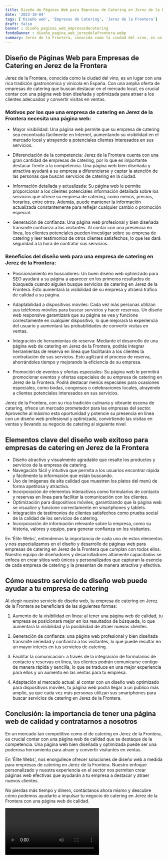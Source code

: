 ```yaml
---
title: Diseño de Páginas Web para Empresas de Catering en Jerez de la Frontera
date: '2023-10-04'
tags: ['Diseño web', 'Empresas de Catering', 'Jerez de la Frontera']
draft: false
banner : diseño_paginas_web_empresasdecatering
fondoBanner : diseño_pagina_web_jerezdelafrontera.webp
summary: Jerez de la Frontera, conocida como la ciudad del vino, es un lugar con una rica tradición gastronómica y vinícola en España. Con una amplia oferta de empresas de catering que buscan destacar en el mercado local, es crucial contar con una página web bien diseñada y optimizada para atraer a los clientes adecuados y convertir visitas en ventas.
---
```


## Diseño de Páginas Web para Empresas de Catering en Jerez de la Frontera

Jerez de la Frontera, conocida como la ciudad del vino, es un lugar con una rica tradición gastronómica y vinícola en España. Con una amplia oferta de empresas de catering que buscan destacar en el mercado local, es crucial contar con una página web bien diseñada y optimizada para atraer a los clientes adecuados y convertir visitas en ventas.

### Motivos por los que una empresa de catering en Jerez de la Frontera necesita una página web:

- Mayor visibilidad: Una página web permite que su empresa de catering sea encontrada fácilmente en Internet, aumentando su visibilidad en el mercado local y atrayendo a potenciales clientes interesados en sus servicios.

- Diferenciación de la competencia: Jerez de la Frontera cuenta con una gran cantidad de empresas de catering, por lo que es importante destacar frente a la competencia. Una página web bien diseñada y atractiva ayudará a su empresa a diferenciarse y captar la atención de las personas que buscan servicios de catering en la ciudad.

- Información detallada y actualizada: Su página web le permite proporcionar a los clientes potenciales información detallada sobre los servicios que ofrece su empresa de catering, como menús, precios, horarios, entre otros. Además, puede mantener la información actualizada constantemente para reflejar cualquier cambio o promoción especial.

- Generación de confianza: Una página web profesional y bien diseñada transmite confianza a los visitantes. Al contar con una presencia en línea, los clientes potenciales pueden investigar sobre su empresa de catering y leer testimonios de otros clientes satisfechos, lo que les dará seguridad a la hora de contratar sus servicios.

### Beneficios del diseño web para una empresa de catering en Jerez de la Frontera:

- Posicionamiento en buscadores: Un buen diseño web optimizado para SEO ayudará a su página a aparecer en los primeros resultados de búsqueda cuando alguien busque servicios de catering en Jerez de la Frontera. Esto aumentará la visibilidad de su empresa y atraerá tráfico de calidad a su página.

- Adaptabilidad a dispositivos móviles: Cada vez más personas utilizan sus teléfonos móviles para buscar servicios y hacer reservas. Un diseño web responsive garantizará que su página se vea y funcione correctamente en cualquier dispositivo, lo que mejorará la experiencia del usuario y aumentará las probabilidades de convertir visitas en ventas.

- Integración de herramientas de reserva: Mediante el desarrollo de una página web de catering en Jerez de la Frontera, podrás integrar herramientas de reserva en línea que facilitarán a los clientes la contratación de sus servicios. Esto agilizará el proceso de reserva, ahorrándoles tiempo y mejorando la eficiencia de su empresa.

- Promoción de eventos y ofertas especiales: Su página web le permitirá promocionar eventos y ofertas especiales de su empresa de catering en Jerez de la Frontera. Podrá destacar menús especiales para ocasiones especiales, como bodas, congresos o celebraciones locales, atrayendo a clientes potenciales interesados en sus servicios.

Jerez de la Frontera, con su rica tradición culinaria y vibrante escena de catering, ofrece un mercado prometedor para las empresas del sector. Aproveche al máximo esta oportunidad y potencie su presencia en línea con un diseño web profesional y optimizado, convirtiendo las visitas en ventas y llevando su negocio de catering al siguiente nivel.

<GifSeo />

<Cta />

## Elementos clave del diseño web exitoso para empresas de catering en Jerez de la Frontera

- Diseño atractivo y visualmente agradable que resalte los productos y servicios de la empresa de catering.
- Navegación fácil y intuitiva que permita a los usuarios encontrar rápida y fácilmente la información que están buscando.
- Uso de imágenes de alta calidad que muestren los platos del menú de forma apetitosa y atractiva.
- Incorporación de elementos interactivos como formularios de contacto y reservas en línea para facilitar la comunicación con los clientes.
- Optimización para dispositivos móviles, garantizando que la página web se visualice y funcione correctamente en smartphones y tablets.
- Integración de testimonios de clientes satisfechos como prueba social de la calidad de los servicios de catering.
- Incorporación de información relevante sobre la empresa, como su historia, valores y equipo, para generar confianza en los visitantes.

En 'Élite Webs', entendemos la importancia de cada uno de estos elementos y nos especializamos en el diseño y desarrollo de páginas web para empresas de catering en Jerez de la Frontera que cumplan con todos ellos. Nuestro equipo de diseñadores y desarrolladores altamente capacitados se enfoca en crear sitios web únicos y personalizados que capturan la esencia de cada empresa de catering y la presentan de manera atractiva y efectiva.

## Cómo nuestro servicio de diseño web puede ayudar a tu empresa de catering

Al elegir nuestro servicio de diseño web, tu empresa de catering en Jerez de la Frontera se beneficiará de las siguientes formas:

1. Aumento de la visibilidad en línea: al tener una página web de calidad, tu empresa se posicionará mejor en los resultados de búsqueda, lo que aumentará la visibilidad y la posibilidad de atraer nuevos clientes.

2. Generación de confianza: una página web profesional y bien diseñada transmite seriedad y confianza a los visitantes, lo que puede resultar en un mayor interés en tus servicios de catering.

3. Facilitar la comunicación: a través de la integración de formularios de contacto y reservas en línea, tus clientes podrán comunicarse contigo de manera rápida y sencilla, lo que se traduce en una mejor experiencia para ellos y un aumento en las ventas para tu empresa.

4. Adaptación al mercado actual: al contar con un diseño web optimizado para dispositivos móviles, tu página web podrá llegar a un público más amplio, ya que cada vez más personas utilizan sus smartphones para buscar servicios de catering en Jerez de la Frontera.

## Conclusión: la importancia de tener una página web de calidad y contratarnos a nosotros

En un mercado tan competitivo como el de catering en Jerez de la Frontera, es crucial contar con una página web de calidad que se destaque de la competencia. Una página web bien diseñada y optimizada puede ser una poderosa herramienta para atraer y convertir visitantes en ventas.

En 'Élite Webs', nos enorgullece ofrecer soluciones de diseño web a medida para empresas de catering en Jerez de la Frontera. Nuestro enfoque personalizado y nuestra experiencia en el sector nos permiten crear páginas web efectivas que ayudarán a tu empresa a destacar y atraer nuevos clientes.

No pierdas más tiempo y dinero, contáctanos ahora mismo y descubre cómo podemos ayudarte a impulsar tu negocio de catering en Jerez de la Frontera con una página web de calidad.

<Video />

<CtaBot job='Empresas de Catering' city='Jerez de la Frontera'/>

<Gmaps query='Jerez de la Frontera+españa+maps' />